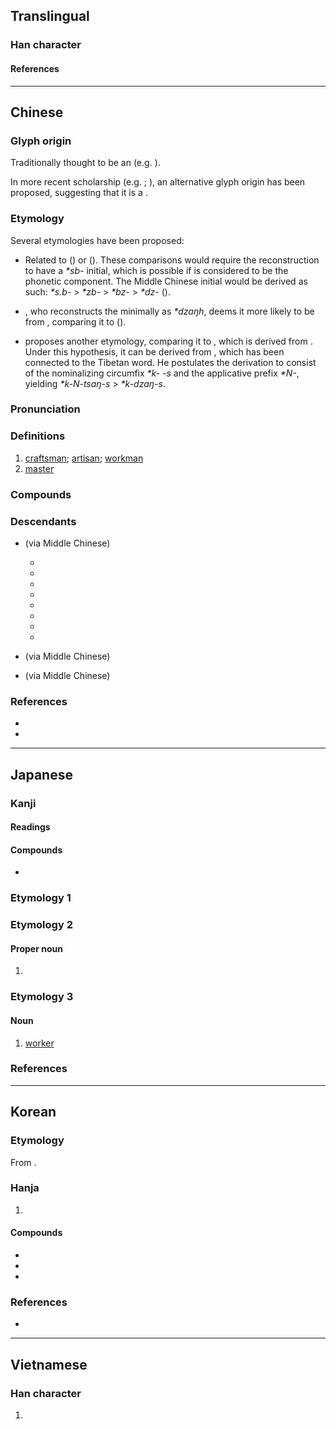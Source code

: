 {{character info}}
==Translingual==

===Han character===
{{Han char|rn=22|rad=匚|as=04|sn=6|four=71712|canj=SHML|ids=⿷匚斤}}

====References====
{{Han ref|kx=0153.220|dkj=02605|dj=0345.110|hdz=10083.050|uh=5320}}

----

==Chinese==
{{zh-forms|alt=匞}}

===Glyph origin===
{{Han etym}}
Traditionally thought to be an {{Han compound|匚|斤|ls=ic|t1=box|t2=axe|nocap=1}} (e.g. ''{{w|Shuowen}}'').

In more recent scholarship (e.g. {{zh-ref|Zhengzhang, 2003}}; {{zh-ref|Baxter and Sagart, 2014}}), an alternative glyph origin has been proposed, suggesting that it is a {{Han compound|匚|斤|ls=psc|c1=p|c2=s|t2=axe|nocap=1}}.

===Etymology===
Several etymologies have been proposed:
* Related to {{cog|bo|བྱང||skilled}} ({{zh-ref|Bodman, 1980}}) or {{m|bo|སྤྱང||skilful; clever}} ({{zh-ref|Sagart and Baxter, 2012}}). These comparisons would require the {{cog|och|-}} reconstruction to have a ''*sb-'' initial, which is possible if {{och-l|匚}} is considered to be the phonetic component. The Middle Chinese initial would be derived as such: ''*s.b-'' > ''*zb-'' > ''*bz-'' > ''*dz-'' ({{zh-ref|Baxter and Sagart, 2014}}).
* {{zh-ref|Schuessler (2007)}}, who reconstructs the {{cog|och|-}} minimally as ''*dzaŋh'', deems it more likely to be from {{der|zh|mkh}}, comparing it to {{cog|km|ចាំង||to dress; to trim (wood)}} ({{zh-ref|Schuessler, 2007}}).
* {{zh-ref|Jacques (2015)}} proposes another {{der|zh|sit}} etymology, comparing it to {{cog|bo|མཛངས||wise; intelligent}}, which is derived from {{m|bo|བཟང||good}}. Under this hypothesis, it can be derived from {{och-l|臧|tr=*[ts]ˤaŋ|good}}, which has been connected to the Tibetan word. He postulates the derivation to consist of the nominalizing circumfix ''*k- -s'' and the applicative prefix ''*N-'', yielding ''*k-N-tsaŋ-s'' > ''*k-dzaŋ-s''.

===Pronunciation===
{{zh-pron
|m=jiàng
|m-s=jiang4
|c=zoeng6
|c-t=
|g=
|h=pfs=siong;gd=xiong4
|j=jion3
|mb=tiōng
|md=chióng
|mn=xm,qz,jj,ha,tp,kh,tc,hc,sx,yl,km,mg:chhiūⁿ/zz,ct,ly,tn:chhiōⁿ/zp:siūⁿ/lk:chhiǔⁿ/xm,qz,jj,ha:chhiōng/zz,ly:chhiāng/zp:siāng/qz:chiōng
|mn_note=chhiūⁿ/chhiōⁿ/siūⁿ - vernacular; chhiōng/chhiāng/siāng/chiōng - literary
|mn-t=ciên7/cion7/ziang6
|mn-t_note=ciên7/cion7 - vernacular (ciên7 - Chaozhou); ziang6 - literary
|w=
|x=zian5
|mc=y
|oc=y
|cat=n
}}

===Definitions===
{{zh-hanzi}}

# [[craftsman]]; [[artisan]]; [[workman]]
# [[master]]

===Compounds===
{{zh-der|一代宗匠|丁匠|剃頭匠|劣匠|匠人|匠伯|匠作|匠師|匠心|匠意|匠成|匠戶|匠氏|匠氣|匠石|哲匠|大匠|大匠不斲|字匠|宗匠|將作大匠|將匠|小爐兒匠|工匠|巧匠|巨匠|弓匠|心匠|意匠|把式匠|接骨匠|摟包兒匠|教書匠|木匠|桶匠|梓匠|梓匠輪輿|棚匠|機匠|毛毛匠|油漆匠|泥水匠|泥瓦匠|漆匠|理髮匠|瓦匠|畫匠|皮匠|石匠|篾匠|繡匠|臭皮匠|良匠|花匠|裱糊匠|解匠|郢匠|郢匠揮斤|都料匠|醫匠|金匠|針筆匠|銀匠|銅匠|錫匠|鎖匠|鐵匠|雕刻匠|鞋匠|陶匠|車匠|船匠|筆匠}}

===Descendants===
* {{desc|tai-swe-pro|*ɟaːŋᴮ²||artisan; skillful|bor=1}} (via Middle Chinese)
** {{desc|th|ช่าง}}
** {{desc|nod|ᨩ᩵ᩣ᩠ᨦ}}
** {{desc|kkh|ᨩ᩵ᩣ᩠ᨦ}}
** {{desc|lo|ຊ່າງ}}
** {{desc|khb|ᦋᦱᧂᧈ}}
** {{desc|shn|ၸၢင်ႈ}}
** {{desc|phk|ꩡင်}}
** {{desc|aho|𑜋𑜂𑜫}}
* {{desc|za|cangh||someone in a particular profession|bor=1}} (via Middle Chinese)
* {{desc|km|ជាង||bor=1}} (via Middle Chinese)

===References===
* {{R:yue:Hanzi}}
* {{R:twedu|A00420}}

----

==Japanese==

===Kanji===
{{ja-kanji|grade=c|rs=匚04}}

====Readings====
{{ja-readings
|goon=ぞう<ざう
|kanon=しょう<しやう
|kun=たくみ-
}}

====Compounds====
* {{ja-r|師%匠|し%しょう}}

===Etymology 1===
{{ja-kanjitab|たくみ|yomi=k}}
{{ja-see|たくみ}}

===Etymology 2===

====Proper noun====
{{ja-pos|たくみ|proper}}

# {{given name|ja|male|sort=たくみ}}

===Etymology 3===
{{ja-kanjitab|しょう|yomi=o}}

====Noun====
{{ja-noun|しょう}}
# [[worker]]

===References===
<references/>

----

==Korean==

===Etymology===
From {{der|ko|ltc|-}} {{ltc-l|匠|id=1}}. {{hanja-hunmong|쟈ᇰ〯|cyang|人類#중02A}}

===Hanja===
{{ko-hanja-search}}
{{ko-hanja|장인|장}}

# {{hanja form of|장|[[craftsman]], [[artisan]]}}
#: {{syn|ko|工|tr={{m|ko|공}}}}

====Compounds====
{{der-top3|Compounds}}
* {{ko-l|공장|[[craftsman]]|工匠}}
* {{ko-l|장인|[[craftsman]]; [[artisan]]|匠人}}
* {{ko-l|거장|[[master]], [[virtuoso]]|巨匠}}
{{der-bottom}}

===References===
* {{R:hanjadoc|942}}

----

==Vietnamese==

===Han character===
{{vi-readings|reading=tượng|rs=匚04}}

# {{rfdef|vi}}